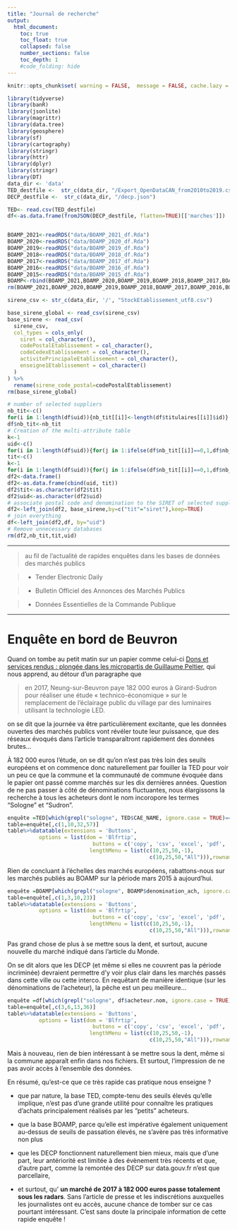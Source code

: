```yaml
---
title: "Journal de recherche"
output:
  html_document:
    toc: true
    toc_float: true
    collapsed: false
    number_sections: false
    toc_depth: 1
    #code_folding: hide
---
```


```r
knitr::opts_chunk$set( warning = FALSE,  message = FALSE, cache.lazy = FALSE)
```

```r
library(tidyverse)
library(banR)
library(jsonlite)
library(magrittr)
library(data.tree)
library(geosphere)
library(sf)
library(cartography)
library(stringr)
library(httr)
library(dplyr)
library(stringr)
library(DT)
data_dir <- 'data'
TED_destfile <-  str_c(data_dir, "/Export_OpenDataCAN_from2010to2019.csv")
DECP_destfile <-  str_c(data_dir, "/decp.json")

TED<- read.csv(TED_destfile)
df<-as.data.frame(fromJSON(DECP_destfile, flatten=TRUE)[['marches']])


BOAMP_2021<-readRDS("data/BOAMP_2021_df.Rda")
BOAMP_2020<-readRDS("data/BOAMP_2020_df.Rda")
BOAMP_2019<-readRDS("data/BOAMP_2019_df.Rda")
BOAMP_2018<-readRDS("data/BOAMP_2018_df.Rda")
BOAMP_2017<-readRDS("data/BOAMP_2017_df.Rda")
BOAMP_2016<-readRDS("data/BOAMP_2016_df.Rda")
BOAMP_2015<-readRDS("data/BOAMP_2015_df.Rda")
BOAMP<-rbind(BOAMP_2021,BOAMP_2020,BOAMP_2019,BOAMP_2018,BOAMP_2017,BOAMP_2016, BOAMP_2015)
rm(BOAMP_2021,BOAMP_2020,BOAMP_2019,BOAMP_2018,BOAMP_2017,BOAMP_2016,BOAMP_2015)

sirene_csv <- str_c(data_dir, '/', "StockEtablissement_utf8.csv")

base_sirene_global <- read_csv(sirene_csv)
base_sirene <- read_csv(
  sirene_csv,
  col_types = cols_only(
    siret = col_character(),
    codePostalEtablissement = col_character(),
    codeCedexEtablissement = col_character(),
    activitePrincipaleEtablissement = col_character(),
    enseigne1Etablissement = col_character()
  )
) %>%
  rename(sirene_code_postal=codePostalEtablissement)
rm(base_sirene_global)

# number of selected suppliers
nb_tit<-c()
for(i in 1:length(df$uid)){nb_tit[[i]]<-length(df$titulaires[[i]]$id)}
df$nb_tit<-nb_tit
# Creation of the multi-attribute table 
k<-1
uid<-c()
for(i in 1:length(df$uid)){for(j in 1:ifelse(df$nb_tit[[i]]==0,1,df$nb_tit[[i]])){uid[[k]]<-df$uid[[i]]; k<-k+1}}
tit<-c()
k<-1
for(i in 1:length(df$uid)){for(j in 1:ifelse(df$nb_tit[[i]]==0,1,df$nb_tit[[i]])){tit[[k]]<-df$titulaires[[i]]$id[j]; k<-k+1}}
df2<-data.frame()
df2<-as.data.frame(cbind(uid, tit))
df2$tit<-as.character(df2$tit)
df2$uid<-as.character(df2$uid)
# associate postal code and denomination to the SIRET of selected suppliers 
df2<-left_join(df2, base_sirene,by=c("tit"="siret"),keep=TRUE)
# join everything 
df<-left_join(df2,df, by="uid")
# Remove unnecessary databases
rm(df2,nb_tit,tit,uid)
```
---

> au fil de l'actualité
> de rapides enquêtes dans les bases de données
> des marchés publics

>  * Tender Electronic Daily

>  * Bulletin Officiel des Annonces des Marchés Publics

>  * Données Essentielles de la Commande Publique

---

# Enquête en bord de Beuvron

Quand on tombe au petit matin sur un papier comme celui-ci [Dons et services rendus : plongée dans les micropartis de Guillaume Peltier](https://www.lemonde.fr/societe/article/2021/06/01/dons-et-services-rendus-plongee-dans-les-micro-partis-de-guillaume-peltier_6082294_3224.html), qui nous apprend, au détour d'un paragraphe que 

> en 2017, Neung-sur-Beuvron paye 182 000 euros à Girard-Sudron 
> pour réaliser une étude « technico-économique » sur le remplacement
> de  l’éclairage public du village par des luminaires utilisant la technologie LED.

on se dit que la journée va être particulièrement excitante, que les données ouvertes des marchés publics vont révéler toute leur puissance, que des réseaux évoqués dans l'article transparaîtront rapidement des données brutes...

À 182 000 euros l'étude, on se dit qu'on n'est pas très loin des seuils européens et on commence donc naturellement par fouiller la TED pour voir un peu ce que la commune et la communauté de commune évoquée dans le papier ont passé comme marchés sur les dix dernières années. Question de ne pas passer à côté de dénominations fluctuantes, nous élargissons la recherche à tous les acheteurs dont le nom incoropore les termes "Sologne" et "Sudron".

```r

enquête =TED[which(grepl("sologne", TED$CAE_NAME, ignore.case = TRUE)==TRUE |grepl("beuvron", TED$CAE_NAME, ignore.case = TRUE)==TRUE|grepl("neung", TED$CAE_NAME, ignore.case = TRUE)==TRUE),]
table=enquête[,c(1,10,32,57)]
table%>%datatable(extensions = 'Buttons',
          options = list(dom = 'Blfrtip',
                           buttons = c('copy', 'csv', 'excel', 'pdf', 'print'),
                          lengthMenu = list(c(10,25,50,-1),
                                             c(10,25,50,"All"))),rownames = FALSE)
```
Rien de concluant à l'échelles des marchés européens, rabattons-nous sur les marchés publiés au BOAMP sur la période mars 2015 à aujourd'hui.

```r
enquête =BOAMP[which(grepl("sologne", BOAMP$denomination_ach, ignore.case = TRUE)==TRUE |grepl("beuvron", BOAMP$denomination_ach, ignore.case = TRUE)==TRUE |grepl("neung", BOAMP$ville_ach, ignore.case = TRUE)==TRUE),]
table=enquête[,c(1,3,10,23)]
table%>%datatable(extensions = 'Buttons',
          options = list(dom = 'Blfrtip',
                           buttons = c('copy', 'csv', 'excel', 'pdf', 'print'),
                          lengthMenu = list(c(10,25,50,-1),
                                             c(10,25,50,"All"))),rownames = FALSE)

```

Pas grand chose de plus à se mettre sous la dent, et surtout, aucune nouvelle du marché indiqué dans l'article du Monde.

On se dit alors que les DECP (et même si elles ne couvrent pas la période incriminée) devraient permettre d'y voir plus clair dans les marchés passés dans cette ville ou cette interco. En requêtant de manière identique (sur les dénominations de l'acheteur), la pêche est un peu meilleure... 

```r

enquête =df[which(grepl("sologne", df$acheteur.nom, ignore.case = TRUE)==TRUE |grepl("beuvron", df$acheteur.nom, ignore.case = TRUE)==TRUE |grepl("neung", df$acheteur.nom, ignore.case = TRUE)==TRUE),]
table=enquête[,c(3,6,13,36)]
table%>%datatable(extensions = 'Buttons',
          options = list(dom = 'Blfrtip',
                           buttons = c('copy', 'csv', 'excel', 'pdf', 'print'),
                          lengthMenu = list(c(10,25,50,-1),
                                             c(10,25,50,"All"))),rownames = FALSE)
```
Mais à nouveau, rien de bien intéressant à se mettre sous la dent, même si la commune apparaît enfin dans nos fichiers. Et surtout, l'impression de ne pas avoir accès à l'ensemble des données.

En résumé, qu'est-ce que ce très rapide cas pratique nous enseigne ?

* que par nature, la base TED, compte-tenu des seuils élevés qu'elle implique, n'est pas d'une grande utilité pour connaître les pratiques d'achats principalement réalisés par les "petits" acheteurs.

* que la base BOAMP, parce qu'elle est impérative également uniquement au-dessus de seuils de passation élevés, ne s'avère pas très informative non plus

* que les DECP fonctionnent naturellement bien mieux, mais que d'une part, leur antériorité est limitée à des évènement très récents et que, d'autre part, comme la remontée des DECP sur data.gouv.fr n'est que parcellaire, 

* et surtout, qu' **un marché de 2017 à 182 000 euros passe totalement sous les radars**. Sans l'article de presse et les indiscrétions auxquelles les journalistes ont eu accès, aucune chance de tomber sur ce cas pourtant intéressant. C'est sans doute la principale information de cette rapide enquête ! 